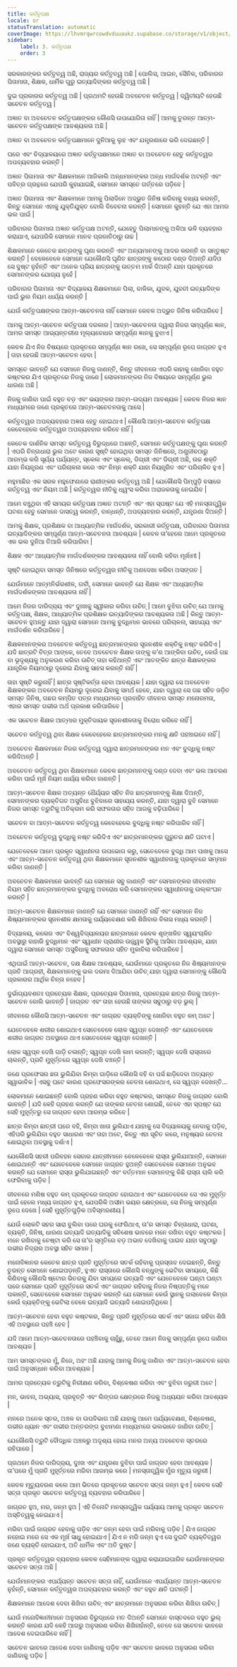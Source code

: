 ```yaml
---
title: କର୍ତ୍ତୃପକ୍ଷ
locale: or
statusTranslation: automatic
coverImage: https://lhvmrqwrcowdvduuaukz.supabase.co/storage/v1/object/public/strapi-uploads/small_cover-educacion-fundamental.webp-2d51a7828a2b1309555be27f7e2a61a0.webp
sidebar:
    label: 3. କର୍ତ୍ତୃପକ୍ଷ
    order: 3
---
```

ସରକାରଙ୍କର କର୍ତ୍ତୃତ୍ୱ ଅଛି, ରାଜ୍ୟର କର୍ତ୍ତୃତ୍ୱ ଅଛି | ପୋଲିସ, ଆଇନ, ସୈନିକ, ପରିବାରର ପିତାମାତା, ଶିକ୍ଷକ, ଧାର୍ମିକ ଗୁରୁ ଇତ୍ୟାଦିଙ୍କର କର୍ତ୍ତୃତ୍ୱ ଅଛି |

ଦୁଇ ପ୍ରକାରର କର୍ତ୍ତୃତ୍ୱ ଅଛି | ପ୍ରଥମଟି ହେଉଛି ଅବଚେତନ କର୍ତ୍ତୃତ୍ୱ | ଦ୍ୱିତୀୟଟି ହେଉଛି ସଚେତନ କର୍ତ୍ତୃତ୍ୱ |

ଅଜ୍ଞାତ ବା ଅବଚେତନ କର୍ତ୍ତୃପକ୍ଷଙ୍କର କୌଣସି ଉପଯୋଗିତା ନାହିଁ | ଆମକୁ ତୁରନ୍ତ ଆତ୍ମ-ସଚେତନ କର୍ତ୍ତୃପକ୍ଷଙ୍କ ଆବଶ୍ୟକତା ଅଛି |

ଅଜ୍ଞାତ ବା ଅବଚେତନ କର୍ତ୍ତୃପକ୍ଷମାନେ ଦୁନିଆକୁ ଲୁହ ଏବଂ ଯନ୍ତ୍ରଣାରେ ଭରି ଦେଇଛନ୍ତି |

ଘରେ ଏବଂ ବିଦ୍ୟାଳୟରେ ଅଜ୍ଞାତ କର୍ତ୍ତୃପକ୍ଷମାନେ ଅଜ୍ଞାତ ବା ଅବଚେତନ ହେତୁ କର୍ତ୍ତୃତ୍ୱର ଅପବ୍ୟବହାର କରନ୍ତି |

ଅଜ୍ଞାତ ପିତାମାତା ଏବଂ ଶିକ୍ଷକମାନେ ଆଜିକାଲି ଅନ୍ଧମାନଙ୍କର ଅନ୍ଧ ମାର୍ଗଦର୍ଶକ ଅଟନ୍ତି ଏବଂ ପବିତ୍ର ଗ୍ରନ୍ଥରେ ଯେପରି କୁହାଯାଇଛି, ସେମାନେ ସମସ୍ତେ ଗର୍ତ୍ତରେ ପଡ଼ିବେ |

ଅଜ୍ଞାତ ପିତାମାତା ଏବଂ ଶିକ୍ଷକମାନେ ଆମକୁ ପିଲାଦିନେ ଅଦ୍ଭୁତ ଜିନିଷ କରିବାକୁ ବାଧ୍ୟ କରନ୍ତି, କିନ୍ତୁ ସେମାନେ ଏହାକୁ ଯୁକ୍ତିଯୁକ୍ତ ବୋଲି ବିବେଚନା କରନ୍ତି | ସେମାନେ କୁହନ୍ତି ଯେ ଏହା ଆମର ଭଲ ପାଇଁ |

ପରିବାରର ପିତାମାତା ଅଜ୍ଞାତ କର୍ତ୍ତୃପକ୍ଷ ଅଟନ୍ତି, ଯେହେତୁ ପିଲାମାନଙ୍କୁ ଅଳିଆ ଭଳି ବ୍ୟବହାର କରାଯାଏ, ଯେପରିକି ସେମାନେ ମାନବ ପ୍ରଜାତିଠାରୁ ଉଚ୍ଚ |

ଶିକ୍ଷକମାନେ କେତେକ ଛାତ୍ରଙ୍କୁ ଘୃଣା କରନ୍ତି ଏବଂ ଅନ୍ୟମାନଙ୍କୁ ଆଦର କରନ୍ତି ବା ସନ୍ତୁଷ୍ଟ କରନ୍ତି | ବେଳେବେଳେ ସେମାନେ ଯେକୌଣସି ଘୃଣିତ ଛାତ୍ରଙ୍କୁ କଠୋର ଦଣ୍ଡ ଦିଅନ୍ତି ଯଦିଓ ସେ ଦୁଷ୍ଟ ନୁହଁନ୍ତି ଏବଂ ଅନେକ ପ୍ରିୟ ଛାତ୍ରଙ୍କୁ ଉତ୍ତମ ମାର୍କ ଦିଅନ୍ତି ଯାହା ପ୍ରକୃତରେ ସେମାନଙ୍କର ଯୋଗ୍ୟ ନୁହେଁ |

ପରିବାରର ପିତାମାତା ଏବଂ ବିଦ୍ୟାଳୟ ଶିକ୍ଷକମାନେ ପିଲା, ବାଳିକା, ଯୁବକ, ଯୁବତୀ ଇତ୍ୟାଦିଙ୍କ ପାଇଁ ଭୁଲ ନିୟମ ଧାର୍ଯ୍ୟ କରନ୍ତି |

ଯେଉଁ କର୍ତ୍ତୃପକ୍ଷଙ୍କର ଆତ୍ମ-ସଚେତନତା ନାହିଁ ସେମାନେ କେବଳ ଅଦ୍ଭୁତ ଜିନିଷ କରିପାରିବେ |

ଆମକୁ ଆତ୍ମ-ସଚେତନ କର୍ତ୍ତୃପକ୍ଷ ଦରକାର | ଆତ୍ମ-ସଚେତନତା ଦ୍ୱାରା ନିଜର ସମ୍ପୂର୍ଣ୍ଣ ଜ୍ଞାନ, ଆମର ସମସ୍ତ ଆଭ୍ୟନ୍ତରୀଣ ମୂଲ୍ୟବୋଧର ସମ୍ପୂର୍ଣ୍ଣ ଜ୍ଞାନକୁ ବୁଝାଏ |

କେବଳ ଯିଏ ନିଜ ବିଷୟରେ ପ୍ରକୃତରେ ସମ୍ପୂର୍ଣ୍ଣ ଜ୍ଞାନ ରଖେ, ସେ ସମ୍ପୂର୍ଣ୍ଣ ରୂପେ ଜାଗ୍ରତ ହୁଏ | ତାହା ହେଉଛି ଆତ୍ମ-ସଚେତନ ହେବା |

ସମସ୍ତେ ଭାବନ୍ତି ଯେ ସେମାନେ ନିଜକୁ ଜାଣନ୍ତି, କିନ୍ତୁ ଜୀବନରେ ଏପରି କାହାକୁ ଖୋଜିବା ବହୁତ କଷ୍ଟକର ଯିଏ ପ୍ରକୃତରେ ନିଜକୁ ଜାଣେ | ଲୋକମାନଙ୍କର ନିଜ ବିଷୟରେ ସମ୍ପୂର୍ଣ୍ଣ ଭୁଲ ଧାରଣା ଅଛି |

ନିଜକୁ ଜାଣିବା ପାଇଁ ବହୁତ ବଡ଼ ଏବଂ ଭୟଙ୍କର ଆତ୍ମ-ଉଦ୍ୟମ ଆବଶ୍ୟକ | କେବଳ ନିଜର ଜ୍ଞାନ ମାଧ୍ୟମରେ ଜଣେ ପ୍ରକୃତରେ ଆତ୍ମ-ସଚେତନତାକୁ ଆସେ |

କର୍ତ୍ତୃତ୍ୱର ଅପବ୍ୟବହାର ଅଜ୍ଞତା ହେତୁ ହୋଇଥାଏ | କୌଣସି ଆତ୍ମ-ସଚେତନ କର୍ତ୍ତୃପକ୍ଷ କେବେହେଲେ କର୍ତ୍ତୃତ୍ୱର ଅପବ୍ୟବହାର କରିବେ ନାହିଁ |

କେତେକ ଦାର୍ଶନିକ ସମସ୍ତ କର୍ତ୍ତୃତ୍ୱ ବିରୁଦ୍ଧରେ ଅଛନ୍ତି, ସେମାନେ କର୍ତ୍ତୃପକ୍ଷଙ୍କୁ ଘୃଣା କରନ୍ତି | ଏପରି ଚିନ୍ତାଧାରା ଭୁଲ ଅଟେ କାରଣ ସୃଷ୍ଟି ହୋଇଥିବା ସମସ୍ତ ଜିନିଷରେ, ଅଣୁଜୀବଠାରୁ ଆରମ୍ଭ କରି ସୂର୍ଯ୍ୟ ପର୍ଯ୍ୟନ୍ତ, ସ୍କେଲ ଏବଂ ସ୍କେଲ୍, ଡିଗ୍ରୀ ଏବଂ ଡିଗ୍ରୀ ଅଛି, ଉଚ୍ଚ ଶକ୍ତି ଯାହା ନିୟନ୍ତ୍ରଣ ଏବଂ ପରିଚାଳନା କରେ ଏବଂ ନିମ୍ନ ଶକ୍ତି ଯାହା ନିୟନ୍ତ୍ରିତ ଏବଂ ପରିଚାଳିତ ହୁଏ |

ମହୁମାଛିର ଏକ ସରଳ ମହୁଫେଣାରେ ରାଣୀଙ୍କର କର୍ତ୍ତୃତ୍ୱ ଅଛି | ଯେକୌଣସି ପିମ୍ପୁଡ଼ି ବସାରେ କର୍ତ୍ତୃତ୍ୱ ଏବଂ ନିୟମ ଅଛି | କର୍ତ୍ତୃତ୍ୱର ନୀତିକୁ ଧ୍ୱଂସ କରିବା ଅରାଜକତାକୁ ନେଇଯିବ |

ଆମେ ବଞ୍ଚୁଥିବା ଏହି ସମୟର କର୍ତ୍ତୃପକ୍ଷ ଅଜ୍ଞାତ ଅଟନ୍ତି ଏବଂ ଏହା ସ୍ପଷ୍ଟ ଯେ ଏହି ମନସ୍ତାତ୍ତ୍ୱିକ ଘଟଣା ହେତୁ ସେମାନେ ଦାସତ୍ୱ କରନ୍ତି, ବାନ୍ଧନ୍ତି, ଅପବ୍ୟବହାର କରନ୍ତି, ଯନ୍ତ୍ରଣା ଦିଅନ୍ତି |

ଆମକୁ ଶିକ୍ଷକ, ପ୍ରଶିକ୍ଷକ ବା ଆଧ୍ୟାତ୍ମିକ ମାର୍ଗଦର୍ଶକ, ସରକାରୀ କର୍ତ୍ତୃପକ୍ଷ, ପରିବାରର ପିତାମାତା ଇତ୍ୟାଦିଙ୍କର ସମ୍ପୂର୍ଣ୍ଣ ଆତ୍ମ-ସଚେତନତା ଆବଶ୍ୟକ | କେବଳ ତା’ହେଲେ ଆମେ ପ୍ରକୃତରେ ଏକ ଭଲ ଦୁନିଆ ତିଆରି କରିପାରିବା |

ଶିକ୍ଷକ ଏବଂ ଆଧ୍ୟାତ୍ମିକ ମାର୍ଗଦର୍ଶକଙ୍କର ଆବଶ୍ୟକତା ନାହିଁ ବୋଲି କହିବା ମୂର୍ଖାମୀ |

ସୃଷ୍ଟି ହୋଇଥିବା ସମସ୍ତ ଜିନିଷରେ କର୍ତ୍ତୃତ୍ୱର ନୀତିକୁ ଅଣଦେଖା କରିବା ଅସଙ୍ଗତ |

ଯେଉଁମାନେ ଆତ୍ମନିର୍ଭରଶୀଳ, ଗର୍ବୀ, ସେମାନେ ଭାବନ୍ତି ଯେ ଶିକ୍ଷକ ଏବଂ ଆଧ୍ୟାତ୍ମିକ ମାର୍ଗଦର୍ଶକଙ୍କର ଆବଶ୍ୟକତା ନାହିଁ |

ଆମେ ନିଜର ଦାରିଦ୍ର୍ୟ ଏବଂ ଦୁଃଖକୁ ସ୍ୱୀକାର କରିବା ଉଚିତ୍ | ଆମେ ବୁଝିବା ଉଚିତ୍ ଯେ ଆମକୁ କର୍ତ୍ତୃପକ୍ଷ, ଶିକ୍ଷକ, ଆଧ୍ୟାତ୍ମିକ ପ୍ରଶିକ୍ଷକ ଇତ୍ୟାଦିଙ୍କର ଆବଶ୍ୟକତା ଅଛି | କିନ୍ତୁ ଆତ୍ମ-ସଚେତନ ହୁଅନ୍ତୁ ଯାହା ଦ୍ୱାରା ସେମାନେ ଆମକୁ ବୁଦ୍ଧିମାନ ଭାବରେ ପରିଚାଳନା, ସାହାଯ୍ୟ ଏବଂ ମାର୍ଗଦର୍ଶନ କରିପାରିବେ |

ଶିକ୍ଷକମାନଙ୍କର ଅବଚେତନ କର୍ତ୍ତୃତ୍ୱ ଛାତ୍ରମାନଙ୍କର ସୃଜନଶୀଳ ଶକ୍ତିକୁ ନଷ୍ଟ କରିଦିଏ | ଯଦି ଛାତ୍ରଟି ଚିତ୍ର ଆଙ୍କେ, ତେବେ ଅବଚେତନ ଶିକ୍ଷକ ତାଙ୍କୁ କ’ଣ ଆଙ୍କିବା ଉଚିତ୍, କେଉଁ ଗଛ ବା ଭୂଦୃଶ୍ୟକୁ ଅନୁକରଣ କରିବା ଉଚିତ୍ ତାହା କହିଥାନ୍ତି ଏବଂ ଆତଙ୍କିତ ଛାତ୍ର ଶିକ୍ଷକଙ୍କର ଯାନ୍ତ୍ରିକ ନିୟମଠାରୁ ଦୂରେଇ ଯିବାକୁ ସାହସ କରନ୍ତି ନାହିଁ |

ତାହା ସୃଷ୍ଟି କରୁନାହିଁ | ଛାତ୍ର ସୃଷ୍ଟିକର୍ତ୍ତା ହେବା ଆବଶ୍ୟକ | ଯାହା ଦ୍ୱାରା ସେ ଅବଚେତନ ଶିକ୍ଷକଙ୍କର ଅବଚେତନ ନିୟମରୁ ଦୂରେଇ ଯିବାକୁ ସମର୍ଥ ହେବେ, ଯାହା ଦ୍ୱାରା ସେ ଗଛ ସହିତ ଜଡ଼ିତ ସମସ୍ତ ଜିନିଷ, ଗଛର କମ୍ପିତ ପତ୍ର ମାଧ୍ୟମରେ ପ୍ରବାହିତ ଜୀବନର ସମସ୍ତ ମନୋରମତା, ଏହାର ସମସ୍ତ ଗଭୀର ଅର୍ଥ ପ୍ରକାଶ କରିପାରିବେ |

ଏକ ସଚେତନ ଶିକ୍ଷକ ଆତ୍ମାର ମୁକ୍ତିଦାୟକ ସୃଜନଶୀଳତାକୁ ବିରୋଧ କରିବେ ନାହିଁ |

ସଚେତନ କର୍ତ୍ତୃତ୍ୱ ଥିବା ଶିକ୍ଷକ କେବେହେଲେ ଛାତ୍ରମାନଙ୍କର ମନକୁ କ୍ଷତି ପହଞ୍ଚାଇବେ ନାହିଁ |

ଅବଚେତନ ଶିକ୍ଷକମାନେ ନିଜର କର୍ତ୍ତୃତ୍ୱ ଦ୍ୱାରା ଛାତ୍ରମାନଙ୍କର ମନ ଏବଂ ବୁଦ୍ଧିକୁ ନଷ୍ଟ କରିଦିଅନ୍ତି |

ଅବଚେତନ କର୍ତ୍ତୃତ୍ୱ ଥିବା ଶିକ୍ଷକମାନେ କେବଳ ଛାତ୍ରମାନଙ୍କୁ ଦଣ୍ଡ ଦେବା ଏବଂ ଭଲ ଆଚରଣ କରିବା ପାଇଁ ମୂର୍ଖ ନିୟମ ଧାର୍ଯ୍ୟ କରିବା ଜାଣନ୍ତି |

ଆତ୍ମ-ସଚେତନ ଶିକ୍ଷକ ଅତ୍ୟନ୍ତ ଧୈର୍ଯ୍ୟର ସହିତ ନିଜ ଛାତ୍ରମାନଙ୍କୁ ଶିକ୍ଷା ଦିଅନ୍ତି, ସେମାନଙ୍କର ବ୍ୟକ୍ତିଗତ ଅସୁବିଧା ବୁଝିବାରେ ସାହାଯ୍ୟ କରନ୍ତି, ଯାହା ଦ୍ୱାରା ବୁଝି ସେମାନେ ନିଜର ସମସ୍ତ ତ୍ରୁଟିକୁ ଅତିକ୍ରମ କରି ସଫଳତାର ସହିତ ଆଗକୁ ବଢ଼ିପାରିବେ |

ସଚେତନ ବା ଆତ୍ମ-ସଚେତନ କର୍ତ୍ତୃତ୍ୱ କେବେହେଲେ ବୁଦ୍ଧିକୁ ନଷ୍ଟ କରିପାରିବ ନାହିଁ |

ଅବଚେତନ କର୍ତ୍ତୃତ୍ୱ ବୁଦ୍ଧିକୁ ନଷ୍ଟ କରିଦିଏ ଏବଂ ଛାତ୍ରମାନଙ୍କର ଗୁରୁତର କ୍ଷତି ଘଟାଏ |

ଯେତେବେଳେ ଆମେ ପ୍ରକୃତ ସ୍ୱାଧୀନତା ଉପଭୋଗ କରୁ, ସେତେବେଳେ ବୁଦ୍ଧି ଆମ ପାଖକୁ ଆସେ ଏବଂ ଆତ୍ମ-ସଚେତନ କର୍ତ୍ତୃତ୍ୱ ଥିବା ଶିକ୍ଷକମାନେ ସୃଜନଶୀଳ ସ୍ୱାଧୀନତାକୁ ପ୍ରକୃତରେ ସମ୍ମାନ କରିବା ଜାଣନ୍ତି |

ଅବଚେତନ ଶିକ୍ଷକମାନେ ଭାବନ୍ତି ଯେ ସେମାନେ ସବୁ ଜାଣନ୍ତି ଏବଂ ସେମାନଙ୍କର ଜୀବନହୀନ ନିୟମ ସହିତ ଛାତ୍ରମାନଙ୍କର ବୁଦ୍ଧିକୁ ଅବରୋଧ କରି ସେମାନଙ୍କର ସ୍ୱାଧୀନତାକୁ ଉଲ୍ଲଂଘନ କରନ୍ତି |

ଆତ୍ମ-ସଚେତନ ଶିକ୍ଷକମାନେ ଜାଣନ୍ତି ଯେ ସେମାନେ ଜାଣନ୍ତି ନାହିଁ ଏବଂ ସେମାନେ ନିଜ ଶିଷ୍ୟମାନଙ୍କର ସୃଜନଶୀଳ କ୍ଷମତାକୁ ପର୍ଯ୍ୟବେକ୍ଷଣ କରି ଶିଖିବାର ବିଳାସ ମଧ୍ୟ କରନ୍ତି |

ବିଦ୍ୟାଳୟ, କଲେଜ ଏବଂ ବିଶ୍ୱବିଦ୍ୟାଳୟର ଛାତ୍ରମାନେ କେବଳ ଶୃଙ୍ଖଳିତ ସ୍ୱୟଂଚାଳିତ ଅବସ୍ଥାରୁ ବାହାରି ବୁଦ୍ଧିମାନ ଏବଂ ସ୍ୱାଧୀନ ପ୍ରାଣୀର ଉଜ୍ଜ୍ୱଳ ସ୍ଥିତିକୁ ଆସିବା ଆବଶ୍ୟକ, ଯାହା ଦ୍ୱାରା ସେମାନେ ସମସ୍ତ ଅସୁବିଧାକୁ ସଫଳତାର ସହିତ ମୁକାବିଲା କରିପାରିବେ |

ଏଥିପାଇଁ ଆତ୍ମ-ସଚେତନ, ଦକ୍ଷ ଶିକ୍ଷକ ଆବଶ୍ୟକ, ଯେଉଁମାନେ ପ୍ରକୃତରେ ନିଜ ଶିଷ୍ୟମାନଙ୍କ ପ୍ରତି ଆଗ୍ରହୀ, ଶିକ୍ଷକମାନଙ୍କୁ ଭଲ ଦରମା ଦିଆଯିବା ଉଚିତ୍ ଯାହା ଦ୍ୱାରା ସେମାନଙ୍କୁ କୌଣସି ପ୍ରକାରର ଆର୍ଥିକ ଚିନ୍ତା ନହେବ |

ଦୁର୍ଭାଗ୍ୟବଶତଃ ପ୍ରତ୍ୟେକ ଶିକ୍ଷକ, ପ୍ରତ୍ୟେକ ପିତାମାତା, ପ୍ରତ୍ୟେକ ଛାତ୍ର ନିଜକୁ ଆତ୍ମ-ସଚେତନ ବୋଲି ଭାବନ୍ତି | ଜାଗ୍ରତ ଏବଂ ତାହା ହେଉଛି ତାଙ୍କର ସବୁଠାରୁ ବଡ଼ ଭୁଲ୍ |

ଜୀବନରେ କୌଣସି ଆତ୍ମ-ସଚେତନ ଏବଂ ଜାଗ୍ରତ ବ୍ୟକ୍ତିଙ୍କୁ ଖୋଜିବା ବହୁତ କମ୍ ଅଟେ |

ଯେତେବେଳେ ଶରୀର ଶୋଇଥାଏ ସେତେବେଳେ ଲୋକ ସ୍ୱପ୍ନ ଦେଖନ୍ତି ଏବଂ ଯେତେବେଳେ ଶରୀର ଜାଗ୍ରତ ଅବସ୍ଥାରେ ଥାଏ ସେତେବେଳେ ସ୍ୱପ୍ନ ଦେଖନ୍ତି |

ଲୋକ ସ୍ୱପ୍ନ ଦେଖି ଗାଡ଼ି ଚଳାନ୍ତି; ସ୍ୱପ୍ନ ଦେଖି କାମ କରନ୍ତି; ସ୍ୱପ୍ନ ଦେଖି ରାସ୍ତାରେ ଚାଲନ୍ତି, ପ୍ରତି ମୁହୂର୍ତ୍ତରେ ସ୍ୱପ୍ନ ଦେଖି ବଞ୍ଚନ୍ତି |

ଜଣେ ପ୍ରଫେସର ଛତା ଭୁଲିଯିବା କିମ୍ବା ଗାଡ଼ିରେ କୌଣସି ବହି ବା ପର୍ସ ଛାଡ଼ିଦେବା ଅତ୍ୟନ୍ତ ସ୍ୱାଭାବିକ | ଏସବୁ ଘଟେ କାରଣ ପ୍ରଫେସରଙ୍କର ଚେତନା ଶୋଇଥାଏ, ସେ ସ୍ୱପ୍ନ ଦେଖନ୍ତି...

ଲୋକମାନେ ଶୋଇଛନ୍ତି ବୋଲି ଗ୍ରହଣ କରିବା ବହୁତ କଷ୍ଟକର, ସମସ୍ତେ ନିଜକୁ ଜାଗ୍ରତ ବୋଲି ଭାବନ୍ତି | ଯଦି କେହି ଗ୍ରହଣ କରନ୍ତି ଯେ ତାଙ୍କର ଚେତନା ଶୋଇଛି, ତେବେ ଏହା ସ୍ପଷ୍ଟ ଯେ ସେହି ମୁହୂର୍ତ୍ତରୁ ସେ ଜାଗ୍ରତ ହେବା ଆରମ୍ଭ କରିବେ |

ଛାତ୍ର କିମ୍ବା ଛାତ୍ରୀ ଘରେ ବହି, କିମ୍ବା ଖାତା ଭୁଲିଯାଏ ଯାହାକୁ ସେ ବିଦ୍ୟାଳୟକୁ ନେବାକୁ ପଡ଼ିବ, ଏହିପରି ଭୁଲିଯିବା ବହୁତ ସାଧାରଣ ଏବଂ ତାହା ଅଟେ, କିନ୍ତୁ ଏହା ସୂଚିତ କରେ, ମନୁଷ୍ୟର ଚେତନା ଶୋଇଥିବା ଅବସ୍ଥାକୁ ଦର୍ଶାଏ |

ଯେକୌଣସି ସହରୀ ପରିବହନ ସେବାର ଯାତ୍ରୀମାନେ ବେଳେବେଳେ ରାସ୍ତା ଭୁଲିଯାଆନ୍ତି, ସେମାନେ ଶୋଇଥାନ୍ତି ଏବଂ ଯେତେବେଳେ ସେମାନେ ଜାଗ୍ରତ ହୁଅନ୍ତି ସେତେବେଳେ ସେମାନେ ଅନୁଭବ କରନ୍ତି ଯେ ସେମାନେ ରାସ୍ତା ଭୁଲିଯାଇଛନ୍ତି ଏବଂ ବର୍ତ୍ତମାନ ସେମାନଙ୍କୁ କିଛି ରାସ୍ତା ଚାଲି କରି ଫେରିବାକୁ ପଡ଼ିବ |

ଜୀବନରେ ମଣିଷ ବହୁତ କମ୍ ପ୍ରକୃତରେ ଜାଗ୍ରତ ହୋଇଥାଏ ଏବଂ ଯେତେବେଳେ ସେ ଏକ ମୁହୂର୍ତ୍ତ ପାଇଁ ହେଲେ ମଧ୍ୟ ଜାଗ୍ରତ ହୁଏ, ଯେପରିକି ଅସୀମ ଭୟର କ୍ଷେତ୍ରରେ, ସେ ନିଜକୁ ସମ୍ପୂର୍ଣ୍ଣ ରୂପେ ଦେଖେ | ସେହି ମୁହୂର୍ତ୍ତଗୁଡ଼ିକ ଅବିସ୍ମରଣୀୟ |

ଯେଉଁ ଲୋକଟି ସହର ସାରା ବୁଲିବା ପରେ ଘରକୁ ଫେରିଥାଏ, ତା’ର ସମସ୍ତ ଚିନ୍ତାଧାରା, ଘଟଣା, ବ୍ୟକ୍ତି, ଜିନିଷ, ଧାରଣା ଇତ୍ୟାଦି ଇତ୍ୟାଦିକୁ ସବିଶେଷ ଭାବରେ ମନେ ରଖିବା ବହୁତ କଷ୍ଟକର | ମନେ ରଖିବାକୁ ଚେଷ୍ଟା କରି ସେ ତା’ର ସ୍ମୃତିରେ ବଡ଼ ଅଭାବ ଦେଖିବାକୁ ପାଇବ ଯାହା ସବୁଠାରୁ ଗଭୀର ନିଦ୍ରାର ଅବସ୍ଥା ସହିତ ସମାନ |

ମନୋବିଜ୍ଞାନର କେତେକ ଛାତ୍ର ପ୍ରତି ମୁହୂର୍ତ୍ତରେ ସତର୍କ ରହିବାକୁ ପ୍ରସ୍ତାବ ଦେଇଛନ୍ତି, କିନ୍ତୁ ତୁରନ୍ତ ସେମାନେ ଶୋଇପଡ଼ନ୍ତି, ହୁଏତ ରାସ୍ତାରେ କୌଣସି ବନ୍ଧୁଙ୍କୁ ଭେଟିବା ସମୟରେ, କିଛି କିଣିବାକୁ କୌଣସି ଷ୍ଟୋର ଭିତରକୁ ଯିବା ସମୟରେ ଇତ୍ୟାଦି ଏବଂ ଯେତେବେଳେ ଘଣ୍ଟା ଘଣ୍ଟା ପରେ ସେମାନେ ପ୍ରତି ମୁହୂର୍ତ୍ତରେ ସତର୍କ ଏବଂ ଜାଗ୍ରତ ରହିବାକୁ ନିଜର ନିଷ୍ପତ୍ତିକୁ ମନେ ପକାନ୍ତି, ସେତେବେଳେ ସେମାନେ ଅନୁଭବ କରନ୍ତି ଯେ ସେମାନେ କେଉଁ ସ୍ଥାନକୁ ଗଲାବେଳେ କିମ୍ବା କେଉଁ ବ୍ୟକ୍ତିଙ୍କୁ ଭେଟିଲା ବେଳେ ଇତ୍ୟାଦି ଇତ୍ୟାଦି ଶୋଇପଡ଼ିଥିଲେ |

ଆତ୍ମ-ସଚେତନ ହେବା ବହୁତ କଷ୍ଟକର, କିନ୍ତୁ ପ୍ରତି ମୁହୂର୍ତ୍ତରେ ସତର୍କ ଏବଂ ସଜାଗ ରହିବା ଶିଖି ଏହି ଅବସ୍ଥାରେ ପହଞ୍ଚି ହେବ |

ଯଦି ଆମେ ଆତ୍ମ-ସଚେତନତାରେ ପହଞ୍ଚିବାକୁ ଚାହୁଁଛୁ, ତେବେ ଆମେ ନିଜକୁ ସମ୍ପୂର୍ଣ୍ଣ ରୂପେ ଜାଣିବା ଆବଶ୍ୟକ |

ଆମ ସମସ୍ତଙ୍କର ମୁଁ, ନିଜେ, ଅହଂ ଅଛି ଯାହାକୁ ଆମକୁ ନିଜକୁ ଜାଣିବା ଏବଂ ଆତ୍ମ-ସଚେତନ ହେବା ପାଇଁ ଅନୁସନ୍ଧାନ କରିବା ଆବଶ୍ୟକ |

ଆମର ପ୍ରତ୍ୟେକ ତ୍ରୁଟିକୁ ନିରୀକ୍ଷଣ କରିବା, ବିଶ୍ଳେଷଣ କରିବା ଏବଂ ବୁଝିବା ଜରୁରୀ ଅଟେ |

ମନ, ଭାବନା, ଅଭ୍ୟାସ, ପ୍ରବୃତ୍ତି ଏବଂ ଲିଙ୍ଗର କ୍ଷେତ୍ରରେ ନିଜକୁ ଅଧ୍ୟୟନ କରିବା ଆବଶ୍ୟକ |

ମନରେ ଅନେକ ସ୍ତର, ଅଞ୍ଚଳ ବା ଉପବିଭାଗ ଅଛି ଯାହାକୁ ଆମେ ପର୍ଯ୍ୟବେକ୍ଷଣ, ବିଶ୍ଳେଷଣ, ଗଭୀର ଧ୍ୟାନ ଏବଂ ଗଭୀର ଅନ୍ତରଙ୍ଗ ବୁଝାମଣା ମାଧ୍ୟମରେ ଭଲଭାବେ ଜାଣିବା ଉଚିତ୍ |

ଯେକୌଣସି ତ୍ରୁଟି ବୌଦ୍ଧିକ ଅଞ୍ଚଳରୁ ଅଦୃଶ୍ୟ ହୋଇ ମନର ଅନ୍ୟ ଅବଚେତନ ସ୍ତରରେ ରହିପାରେ |

ପ୍ରଥମେ ନିଜର ଦାରିଦ୍ର୍ୟ, ଦୁଃଖ ଏବଂ ଯନ୍ତ୍ରଣା ବୁଝିବା ପାଇଁ ଜାଗ୍ରତ ହେବା ଆବଶ୍ୟକ | ତା’ପରେ ମୁଁ ପ୍ରତି ମୁହୂର୍ତ୍ତରେ ମରିବା ଆରମ୍ଭ କରେ | ମନସ୍ତାତ୍ତ୍ୱିକ ମୁଁର ମୃତ୍ୟୁ ଜରୁରୀ |

କେବଳ ମୃତ୍ୟୁବରଣ କଲେ ଆମ ଭିତରେ ପ୍ରକୃତରେ ସଚେତନ ସତ୍ତା ଜନ୍ମ ହୁଏ | କେବଳ ସେହି ସତ୍ତା ପ୍ରକୃତ ସଚେତନ କର୍ତ୍ତୃତ୍ୱ ବ୍ୟବହାର କରିପାରିବେ |

ଜାଗ୍ରତ ହୁଅ, ମର, ଜନ୍ମ ହୁଅ | ଏହି ତିନୋଟି ମନସ୍ତାତ୍ତ୍ୱିକ ପର୍ଯ୍ୟାୟ ଆମକୁ ପ୍ରକୃତ ସଚେତନ ଅସ୍ତିତ୍ୱକୁ ନେଇଯାଏ |

ମରିବା ପାଇଁ ଜାଗ୍ରତ ହେବାକୁ ପଡ଼ିବ ଏବଂ ଜନ୍ମ ହେବା ପାଇଁ ମରିବାକୁ ପଡ଼ିବ | ଯିଏ ଜାଗ୍ରତ ନହୋଇ ମରେ ସେ ଏକ ମୂର୍ଖ ସାଧୁ ହୋଇଯାଏ | ଯିଏ ନ ମରି ଜନ୍ମ ହୁଏ ସେ ଦୁଇଟି ବ୍ୟକ୍ତିତ୍ୱର ଜଣେ ବ୍ୟକ୍ତି ହୋଇଯାଏ, ଅତି ଧାର୍ମିକ ଏବଂ ଅତି ଦୁଷ୍ଟ |

ପ୍ରକୃତ କର୍ତ୍ତୃତ୍ୱର ବ୍ୟବହାର କେବଳ ସେହିମାନଙ୍କ ଦ୍ୱାରା କରାଯାଇପାରିବ ଯେଉଁମାନଙ୍କର ସଚେତନ ସତ୍ତା ଅଛି |

ଯେଉଁମାନଙ୍କର ଏପର୍ଯ୍ୟନ୍ତ ସଚେତନ ସତ୍ତା ନାହିଁ, ଯେଉଁମାନେ ଏପର୍ଯ୍ୟନ୍ତ ଆତ୍ମ-ସଚେତନ ନୁହଁନ୍ତି, ସେମାନେ କର୍ତ୍ତୃତ୍ୱର ଅପବ୍ୟବହାର କରନ୍ତି ଏବଂ ବହୁତ କ୍ଷତି ଘଟାନ୍ତି |

ଶିକ୍ଷକମାନେ ଆଦେଶ ଦେବା ଶିଖିବା ଉଚିତ୍ ଏବଂ ଛାତ୍ରମାନେ ଅନୁସରଣ କରିବା ଶିଖିବା ଉଚିତ୍ |

ଯେଉଁ ମନୋବିଜ୍ଞାନୀମାନେ ଅନୁସରଣ ବିରୁଦ୍ଧରେ ମତ ଦିଅନ୍ତି ସେମାନେ ବାସ୍ତବରେ ବହୁତ ଭୁଲ୍ କରନ୍ତି କାରଣ ଯଦି କେହି ଆଗରୁ ଅନୁସରଣ କରିବା ଶିଖିନାହାଁନ୍ତି, ତେବେ ସେ ସଚେତନ ଭାବରେ ଆଦେଶ ଦେଇପାରିବେ ନାହିଁ |

ସଚେତନ ଭାବରେ ଆଦେଶ ଦେବା ଜାଣିବାକୁ ପଡ଼ିବ ଏବଂ ସଚେତନ ଭାବରେ ଅନୁସରଣ କରିବା ଜାଣିବାକୁ ପଡ଼ିବ |

